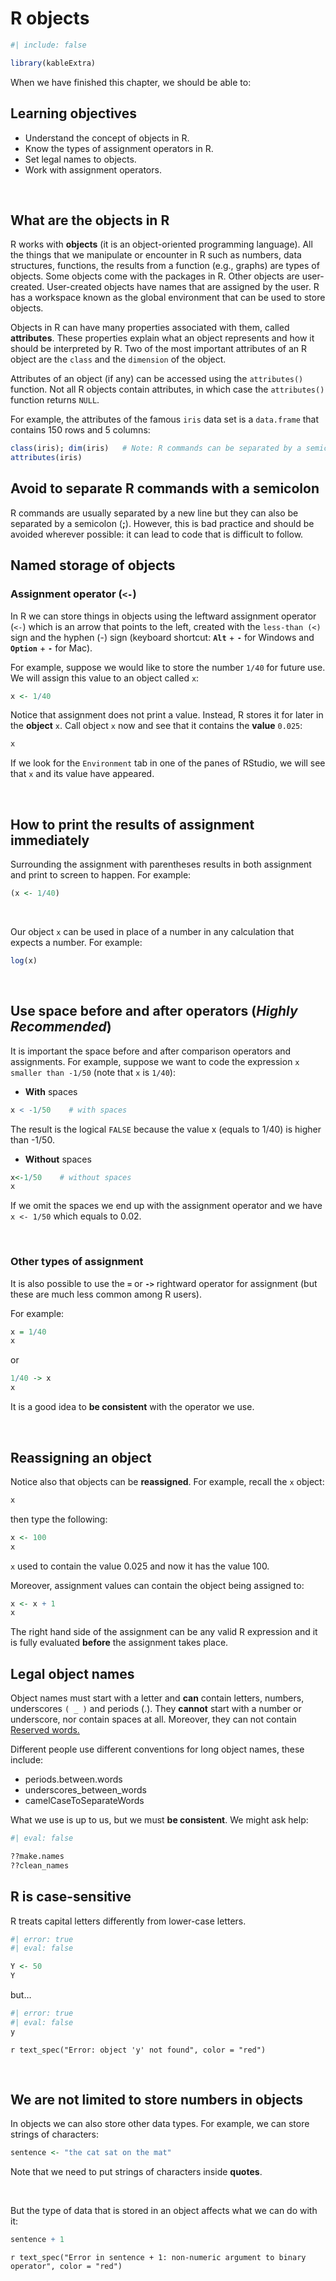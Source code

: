 # R objects {#sec-objects}

```r
#| include: false

library(kableExtra)

```

When we have finished this chapter, we should be able to:

::: {.callout-caution icon="false"}
## Learning objectives

-   Understand the concept of objects in R.
-   Know the types of assignment operators in R.
-   Set legal names to objects.
-   Work with assignment operators.
:::

 

## What are the objects in R

R works with **objects** (it is an object-oriented programming language). All the things that we manipulate or encounter in R such as numbers, data structures, functions, the results from a function (e.g., graphs) are types of objects. Some objects come with the packages in R. Other objects are user-created. User-created objects have names that are assigned by the user. R has a workspace known as the global environment that can be used to store objects.

Objects in R can have many properties associated with them, called **attributes**. These properties explain what an object represents and how it should be interpreted by R. Two of the most important attributes of an R object are the `class` and the `dimension` of the object.

Attributes of an object (if any) can be accessed using the `attributes()` function. Not all R objects contain attributes, in which case the `attributes()` function returns `NULL`.

For example, the attributes of the famous `iris` data set is a `data.frame` that contains 150 rows and 5 columns:

```r
class(iris); dim(iris)   # Note: R commands can be separated by a semicolon
attributes(iris)
```

::: callout-important
## Avoid to separate R commands with a semicolon

R commands are usually separated by a new line but they can also be separated by a semicolon (**;**). However, this is bad practice and should be avoided wherever possible: it can lead to code that is difficult to follow.
:::

## Named storage of objects

### Assignment operator (`<-`)

In R we can store things in objects using the leftward assignment operator (`<-`) which is an arrow that points to the left, created with the `less-than (<)` sign and the hyphen (-) sign (keyboard shortcut: **`Alt`** + **`-`** for Windows and **`Option`** + **`-`** for Mac).

For example, suppose we would like to store the number `1/40` for future use. We will assign this value to an object called `x`:

```r
x <- 1/40
```

Notice that assignment does not print a value. Instead, R stores it for later in the **object** `x`. Call object `x` now and see that it contains the **value** `0.025`:

```r
x
```

If we look for the `Environment` tab in one of the panes of RStudio, we will see that `x` and its value have appeared.

 

::: callout-tip
## How to print the results of assignment immediately

Surrounding the assignment with parentheses results in both assignment and print to screen to happen. For example:

```r
(x <- 1/40)
```
:::

 

Our object `x` can be used in place of a number in any calculation that expects a number. For example:

```r
log(x)
```

 

::: callout-tip
## Use space before and after operators (*Highly Recommended*)

It is important the space before and after comparison operators and assignments. For example, suppose we want to code the expression `x smaller than -1/50` (note that `x` is `1/40`):

-   **With** spaces

```r
x < -1/50    # with spaces 
```

The result is the logical `FALSE` because the value x (equals to 1/40) is higher than -1/50.

-   **Without** spaces

```r
x<-1/50    # without spaces
x
```

If we omit the spaces we end up with the assignment operator and we have `x <- 1/50` which equals to 0.02.
:::

 

### Other types of assignment

It is also possible to use the **`=`** or **`->`** rightward operator for assignment (but these are much less common among R users).

For example:

```r
x = 1/40
x
```

or

```r
1/40 -> x
x
```

It is a good idea to **be consistent** with the operator we use.

 

## Reassigning an object

Notice also that objects can be **reassigned**. For example, recall the `x` object:

```r
x
```

then type the following:

```r
x <- 100
x
```

`x` used to contain the value 0.025 and now it has the value 100.

Moreover, assignment values can contain the object being assigned to:

```r

x <- x + 1 
x
```

The right hand side of the assignment can be any valid R expression and it is fully evaluated **before** the assignment takes place.

## Legal object names

Object names must start with a letter and **can** contain letters, numbers, underscores `( _ )` and periods (.). They **cannot** start with a number or underscore, nor contain spaces at all. Moreover, they can not contain [Reserved words.](https://stat.ethz.ch/R-manual/R-devel/library/base/html/Reserved.html)

Different people use different conventions for long object names, these include:

-   periods.between.words
-   underscores_between_words
-   camelCaseToSeparateWords

What we use is up to us, but we must **be consistent**. We might ask help:

```r
#| eval: false

??make.names
??clean_names
```

::: callout-tip
## R is case-sensitive

R treats capital letters differently from lower-case letters.
:::

```r
#| error: true
#| eval: false

Y <- 50
Y
```

but...

```r
#| error: true
#| eval: false
y
```

`r text_spec("Error: object 'y' not found", color = "red")`

 

## We are not limited to store numbers in objects

In objects we can also store other data types. For example, we can store strings of characters:

```r
sentence <- "the cat sat on the mat"
```

Note that we need to put strings of characters inside **quotes**.

 

But the type of data that is stored in an object affects what we can do with it:

```r
sentence + 1
```

`r text_spec("Error in sentence + 1: non-numeric argument to binary operator", color = "red")`
